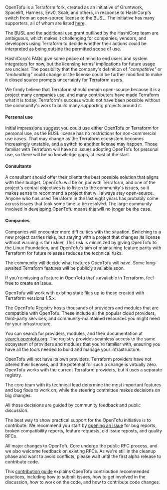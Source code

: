<AccordionItem id="why-was-opentofu-created" summary="Why was OpenTofu created?" open highlight>

OpenTofu is a Terraform fork, created as an initiative of Gruntwork, Spacelift, Harness, Env0, Scalr, and others, in response to HashiCorp's switch from an open-source license to the BUSL. The initiative has many supporters, all of whom are listed [here](/supporters).

The BUSL and the additional use grant outlined by the HashiCorp team are ambiguous, which makes it challenging for companies, vendors, and developers using Terraform to decide whether their actions could be interpreted as being outside the permitted scope of use.

HashiCorp's FAQs give some peace of mind to end users and system integrators for now, but the licensing terms' implications for future usage are unclear. The possibility that the company's definition of _"competitive"_ or _"embedding"_ could change or the license could be further modified to make it closed source prompts uncertainty for Terraform users.

We firmly believe that Terraform should remain open-source because it is a project many companies use, and many contributors have made Terraform what it is today. Terraform's success would not have been possible without the community's work to build many supporting projects around it.

</AccordionItem>

<AccordionItem id="why-use-opentofu" summary="Why should you use OpenTofu instead of Terraform?" highlight>

#### Personal use

Initial impressions suggest you could use either OpenTofu or Terraform for personal use, as the BUSL license has no restrictions for non-commercial use cases. That may change as the Terraform ecosystem becomes increasingly unstable, and a switch to another license may happen. Those familiar with Terraform will have no issues adopting OpenTofu for personal use, so there will be no knowledge gaps, at least at the start.

#### Consultants

A consultant should offer their clients the best possible solution that aligns with their budget. OpenTofu will be on par with Terraform, and one of the project's central objectives is to listen to the community's issues, so it makes sense to recommend a project that will always stay open-source. Anyone who has used Terraform in the last eight years has probably come across issues that took some time to be resolved. The large community involved in developing OpenTofu means this will no longer be the case.

#### Companies

Companies will encounter more difficulties with the situation. Switching to a new project carries risks, but staying with a project that changes its license without warning is far riskier. This risk is minimized by giving OpenTofu to the Linux Foundation, and OpenTofu's aim of maintaining feature parity with Terraform for future releases reduces the technical risks.

</AccordionItem>

<AccordionItem id="opentofu-compatibility" summary="Will OpenTofu be compatible with future Terraform releases?" highlight>

The community will decide what features OpenTofu will have. Some long-awaited Terraform features will be publicly available soon.

If you're missing a feature in OpenTofu that's available in Terraform, feel free to create an issue.

</AccordionItem>

<AccordionItem id="state-file" summary="Will OpenTofu work with my existing state file?">

OpenTofu will work with existing state files up to those created with Terraform versions 1.5.x.

</AccordionItem>

<AccordionItem id="registry" summary="Where can I find providers and modules for OpenTofu?" highlight>

The OpenTofu Registry hosts thousands of providers and modules that are compatible with OpenTofu. These include all the popular cloud providers, third-party services, and community-maintained resources you might need for your infrastructure.

You can search for providers, modules, and their documentation at [search.opentofu.org](https://search.opentofu.org). The registry provides seamless access to the same ecosystem of providers and modules that you're familiar with, ensuring you have all the tools needed to build and manage your infrastructure.

</AccordionItem>

<AccordionItem id="providers" summary="Does OpenTofu work with all the providers Terraform works with?">

OpenTofu will not have its own providers. Terraform providers have not altered their licenses, and the potential for such a change is virtually zero. OpenTofu works with the current Terraform providers, but it uses a separate registry.

</AccordionItem>

<AccordionItem id="decisions" summary="How are new features, bug fixes, and other development decisions made in OpenTofu?">

The core team with its technical lead determine the most important features and bug fixes to work on, while the steering committee makes decisions on big changes.

All those decisions are guided by community feedback and public discussion.

</AccordionItem>

<AccordionItem id="contribution" summary="How can I contribute to OpenTofu?">

The best way to show practical support for the OpenTofu initiative is to contribute. We recommend you start by [opening an issue](https://github.com/opentofu/opentofu/issues) for bug reports, broken compatibility reports, feature requests, old issue reposts, and quality RFCs.

All major changes to OpenTofu Core undergo the public RFC process, and we also welcome feedback on existing RFCs. As we're still in the cleanup phase and want to avoid conflicts, please wait until the first alpha release to contribute code.

This [contribution guide](https://github.com/opentofu/opentofu/blob/main/CONTRIBUTING.md) explains OpenTofu contribution recommended practices, including how to submit issues, how to get involved in the discussion, how to work on the code, and how to contribute code changes.

</AccordionItem>
